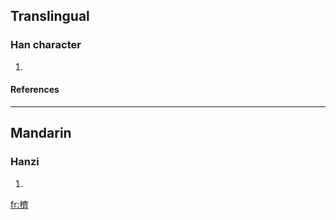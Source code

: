 ==Translingual==
===Han character===
{{Han char|rn=75|rad=木|as=14|sn=18|four=4092<sub>3</sub>|canj=木卜X (DYX)}}
# {{defn|Han|sort=木14}}
====References====
{{Han ref|kx=0559.140|dkj=15759|dj=0948.290|hdz=21310.030|uh=6AC5|ud=27333|bh=EFDD|bd=61405}}

----
==Mandarin==
===Hanzi===
{{cmn-hanzi|pin=[[jī]] ([[ji1]])|wg=chi<sup>1</sup>}}
# {{defn|Mandarin}}

[[fr:櫅]]